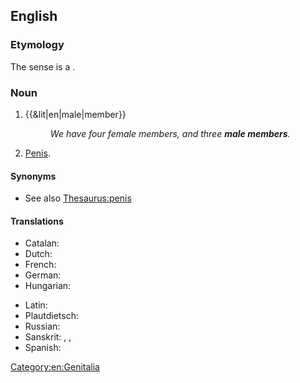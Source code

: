 ==English==

===Etymology===
The sense {{m-g|penis}} is a {{calque|en|la|membrum virīle|nocap=1}}.

===Noun===
{{en-noun}}

# {{&lit|en|male|member}}
#: ''We have four female members, and three '''male members'''.''
# {{lb|en|euphemistic}} [[penis|Penis]].

====Synonyms====
* See also [[Thesaurus:penis]]

====Translations====
{{trans-top-also|euphemistic: penis|penis}}
* Catalan: {{t|ca|membre viril|m}}
* Dutch: {{t|nl|mannelijk lid|m}}
* French: {{t+|fr|membre viril|m}}
* German: {{t|de|männliches Glied|n}}
* Hungarian: {{t+|hu|hímtag}}
{{trans-mid}}
* Latin: {{t|la|membrum virīle|n}}
* Plautdietsch: {{t|pdt|Maunsjlett|n}}
* Russian: {{t+|ru|мужско́й член|m}}
* Sanskrit: {{t+|sa|पसस्|n}}, {{t+|sa|शिश्न|n|tr=śiśná}}, {{t+|sa|शेपस्|n}}
* Spanish: {{t|es|miembro viril|m}}
{{trans-bottom}}

[[Category:en:Genitalia]]